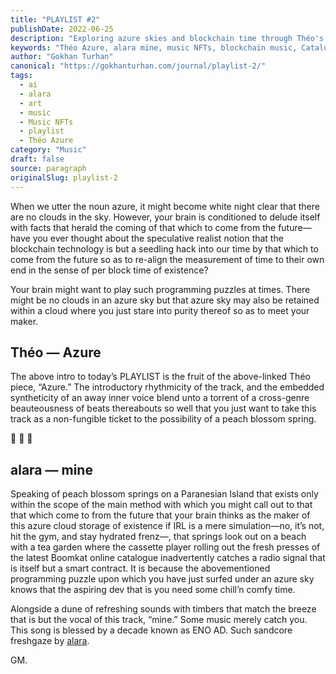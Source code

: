 ```yaml
---
title: "PLAYLIST #2"
publishDate: 2022-06-25
description: "Exploring azure skies and blockchain time through Théo's Azure and alara's mine. A journey through speculative realism, peach blossom springs, and sandcore freshgaze in the context of music NFTs and digital art."
keywords: "Théo Azure, alara mine, music NFTs, blockchain music, Catalog Works, Sound.xyz, speculative realism, azure music, sandcore freshgaze, digital art, music discovery, emerging music technology"
author: "Gokhan Turhan"
canonical: "https://gokhanturhan.com/journal/playlist-2/"
tags:
  - ai
  - alara
  - art
  - music
  - Music NFTs
  - playlist
  - Théo Azure
category: "Music"
draft: false
source: paragraph
originalSlug: playlist-2
---
```



When we utter the noun azure, it might become white night clear that there are no clouds in the sky. However, your brain is conditioned to delude itself with facts that herald the coming of that which to come from the future—have you ever thought about the speculative realist notion that the blockchain technology is but a seedling hack into our time by that which to come from the future so as to re-align the measurement of time to their own end in the sense of per block time of existence?

Your brain might want to play such programming puzzles at times. There might be no clouds in an azure sky but that azure sky may also be retained within a cloud where you just stare into purity thereof so as to meet your maker.

## Théo — Azure

<MusicLink 
  url="https://beta.catalog.works/theotheomusic/azure" 
  artist="Théo" 
  title="Azure" 
/>

The above intro to today’s PLAYLIST is the fruit of the above-linked Théo piece, “Azure.” The introductory rhythmicity of the track, and the embedded syntheticity of an away inner voice blend unto a torrent of a cross-genre beauteousness of beats thereabouts so well that you just want to take this track as a non-fungible ticket to the possibility of a peach blossom spring.

🌊 🌊 🌊

## alara — mine

Speaking of peach blossom springs on a Paranesian Island that exists only within the scope of the main method with which you might call out to that that which come to from the future that your brain thinks as the maker of this azure cloud storage of existence if IRL is a mere simulation—no, it’s not, hit the gym, and stay hydrated frenz—, that springs look out on a beach with a tea garden where the cassette player rolling out the fresh presses of the latest Boomkat online catalogue inadvertently catches a radio signal that is itself but a smart contract. It is because the abovementioned programming puzzle upon which you have just surfed under an azure sky knows that the aspiring dev that is you need some chill’n comfy time.

<MusicLink 
  url="https://www.sound.xyz/alara/mine" 
  artist="alara" 
  title="mine" 
/>

Alongside a dune of refreshing sounds with timbers that match the breeze that is but the vocal of this track, “mine.” Some music merely catch you. This song is blessed by a decade known as ENO AD. Such sandcore freshgaze by [alara](https://twitter.com/hernameisalara).

GM.